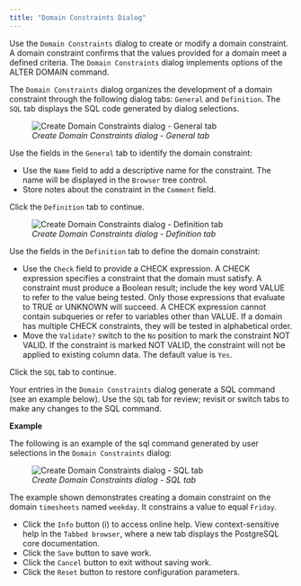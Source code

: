 ```yaml
---
title: "Domain Constraints Dialog"
---
```


<div id="domain_constraint_dialog" class="registered_link"></div>

Use the `Domain Constraints` dialog to create or modify a domain constraint. A domain constraint confirms that the values provided for a domain meet a defined criteria. The `Domain Constraints` dialog implements options of the ALTER DOMAIN command.

The `Domain Constraints` dialog organizes the development of a domain constraint through the following dialog tabs: `General` and `Definition`. The `SQL` tab displays the SQL code generated by dialog selections.

<figure><img src="../../images/domain_constraint_general.png" class="align-center" alt="Create Domain Constraints dialog - General tab" /><figcaption aria-hidden="true"><em>Create Domain Constraints dialog - General tab</em></figcaption></figure>

Use the fields in the `General` tab to identify the domain constraint:

-   Use the `Name` field to add a descriptive name for the constraint. The name will be displayed in the `Browser` tree control.
-   Store notes about the constraint in the `Comment` field.

Click the `Definition` tab to continue.

<figure><img src="../../images/domain_constraint_definition.png" class="align-center" alt="Create Domain Constraints dialog - Definition tab" /><figcaption aria-hidden="true"><em>Create Domain Constraints dialog - Definition tab</em></figcaption></figure>

Use the fields in the `Definition` tab to define the domain constraint:

-   Use the `Check` field to provide a CHECK expression. A CHECK expression specifies a constraint that the domain must satisfy. A constraint must produce a Boolean result; include the key word VALUE to refer to the value being tested. Only those expressions that evaluate to TRUE or UNKNOWN will succeed. A CHECK expression cannot contain subqueries or refer to variables other than VALUE. If a domain has multiple CHECK constraints, they will be tested in alphabetical order.
-   Move the `Validate?` switch to the `No` position to mark the constraint NOT VALID. If the constraint is marked NOT VALID, the constraint will not be applied to existing column data. The default value is `Yes`.

Click the `SQL` tab to continue.

Your entries in the `Domain Constraints` dialog generate a SQL command (see an example below). Use the `SQL` tab for review; revisit or switch tabs to make any changes to the SQL command.

**Example**

The following is an example of the sql command generated by user selections in the `Domain Constraints` dialog:

<figure><img src="../../images/domain_constraint_sql.png" class="align-center" alt="Create Domain Constraints dialog - SQL tab" /><figcaption aria-hidden="true"><em>Create Domain Constraints dialog - SQL tab</em></figcaption></figure>

The example shown demonstrates creating a domain constraint on the domain `timesheets` named `weekday`. It constrains a value to equal `Friday`.

-   Click the `Info` button (i) to access online help. View context-sensitive help in the `Tabbed browser`, where a new tab displays the PostgreSQL core documentation.
-   Click the `Save` button to save work.
-   Click the `Cancel` button to exit without saving work.
-   Click the `Reset` button to restore configuration parameters.
